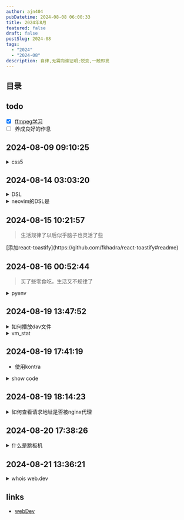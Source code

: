 ```yaml
---
author: ajn404
pubDatetime: 2024-08-08 06:00:33
title: 2024年8月
featured: false
draft: false
postSlug: 2024-08
tags:
  - "2024"
  - "2024-08"
description: 自律,无需向谁证明;蜕变,一触即发
---
```


## 目录

## todo

- [x] [ffmpeg学习](/posts/ffmpeg)
- [ ] 养成良好的作息

## 2024-08-09 09:10:25

<details>
<summary>css5</summary>
CSS5并不是一个正式的版本名称，但它通常指的是自CSS3以来引入的一系列新特性和功能。这些新特性在过去几年中逐渐被开发者和浏览器支持。以下是一些在2023年和2024年被广泛讨论的CSS新特性：

1. **容器查询（Container Queries）**：允许开发者根据父容器的大小来调整子元素的样式。这使得组件能够更灵活地适应不同的布局需求，而不仅仅依赖于视口大小的媒体查询[2](https://positivethinking.tech/insights/the-10-new-css-features-in-2023)[3](https://academind.com/tutorials/5-modern-css-features-you-should-know-in-2024)。

2. **CSS嵌套（CSS Nesting）**：原生支持CSS嵌套，允许开发者在一个选择器内部定义另一个选择器，从而减少冗余代码并提高可读性。这一特性以前通常依赖于CSS预处理器如Sass或Less来实现[2](https://positivethinking.tech/insights/the-10-new-css-features-in-2023)[3](https://academind.com/tutorials/5-modern-css-features-you-should-know-in-2024)。

3. **`:has()`选择器**：这个选择器允许开发者根据子元素的状态来改变父元素的样式，例如，当某个输入框被选中时，可以改变其父元素的边框样式。这简化了许多需要JavaScript的操作[3](https://academind.com/tutorials/5-modern-css-features-you-should-know-in-2024)。

4. **新视口单位**：引入了小视口（svh/svw）、大视口（lvh/lvw）和动态视口（dvh/dvw）单位，这些单位考虑了移动设备上浏览器工具栏的高度，使得布局更加精确[2](https://positivethinking.tech/insights/the-10-new-css-features-in-2023)。

5. **间距属性（Gap Property）**：在Flexbox和Grid布局中引入了`gap`属性，可以更方便地设置行和列之间的间距，而不需要单独处理第一个和最后一个元素的边距[2](https://positivethinking.tech/insights/the-10-new-css-features-in-2023)。

6. **强调颜色属性（Accent-color Property）**：允许开发者快速自定义表单元素（如复选框和单选按钮）的颜色，简化了样式的应用[2](https://positivethinking.tech/insights/the-10-new-css-features-in-2023)。

这些新特性使得CSS在现代网页开发中更加灵活和强大，帮助开发者更高效地创建响应式和用户友好的界面。随着浏览器的不断更新和支持，预计未来会有更多的CSS特性被引入和普及。

</details>

## 2024-08-14 03:03:20

<details>
<summary>DSL</summary>

领域特定语言（Domain-Specific Language，简称 DSL）是一种专门为特定领域或特定问题域设计的编程语言或规格语言。与通用编程语言（如 Python、Java 或 C++）不同，领域特定语言通常针对某一特定任务或应用场景，旨在提高开发效率和代码可读性。

### 领域特定语言的特点

1. **专用性**：DSL 主要用于解决特定领域的问题，例如数据库查询、图形设计、网络配置等。它们通常不适合用于其他领域的编程。

2. **简化语法**：DSL 的语法通常比通用语言更简单，更接近于自然语言或领域内的专业术语，使得非程序员也能理解和使用。

3. **高效性**：由于 DSL 针对特定任务进行了优化，因此在处理相关问题时，通常比通用语言更高效。

4. **可读性**：DSL 的设计通常注重代码的可读性，使得开发人员和领域专家能够更容易地理解代码的意图。

### 领域特定语言的类型

领域特定语言可以分为两类：

1. **内部 DSL**：这些语言是构建在通用编程语言之上的，利用通用语言的语法和特性来创建一种新的语言风格。例如，Ruby 中的 RSpec 测试框架就是一个内部 DSL，它使用 Ruby 的语法来描述测试用例。

2. **外部 DSL**：这些语言有自己独立的语法和解析器，通常需要单独的编译器或解释器来处理。例如，SQL（结构化查询语言）就是一种外部 DSL，用于数据库查询和操作。

### 领域特定语言的例子

- **SQL**：用于数据库操作的语言，专门设计用于查询和管理关系数据库。
- **HTML/CSS**：用于网页设计和布局的标记语言和样式表语言。
- **正则表达式**：用于字符串匹配和搜索的模式描述语言。
- **Makefile**：用于自动化构建过程的脚本语言。

### 总结

领域特定语言通过提供针对特定任务的简化语法和功能，帮助开发人员更高效地解决问题。它们在软件开发中扮演着重要角色，尤其是在需要与特定领域知识紧密结合的应用场景中。

</details>

<details>
<summary>neovim的DSL是</summary>

Neovim 的领域特定语言（DSL）主要是指其配置和插件开发中使用的 Lua 语言。Neovim 通过引入 Lua 作为配置语言，提供了一种灵活且强大的方式来扩展和自定义编辑器的功能。

### Neovim 的 DSL 特点

1. **Lua 语言**：Neovim 使用 Lua 作为其主要的脚本语言，Lua 是一种轻量级、高效的脚本语言，适合嵌入式使用。通过 Lua，用户可以编写插件、配置编辑器行为以及实现复杂的自动化任务。

2. **简化的 API**：Neovim 提供了一套丰富的 API，允许开发者通过 Lua 访问和操作编辑器的各个方面。这些 API 使得开发者能够轻松实现自定义功能，如键映射、命令定义和用户界面修改。

3. **插件系统**：Neovim 的插件系统支持使用 Lua 编写插件，开发者可以利用 Lua 的特性来创建高性能的插件。这种灵活性使得 Neovim 的生态系统不断扩展，用户可以根据自己的需求安装和配置各种插件。

4. **易于学习和使用**：对于熟悉 Lua 的开发者来说，Neovim 的 DSL 提供了一种直观的方式来定制编辑器。即使是新手，也能通过简单的 Lua 代码快速上手。

### 示例

以下是一个简单的 Neovim 配置示例，展示了如何使用 Lua 进行基本的设置：

```lua
-- 设置行号
vim.o.number = true

-- 设置缩进
vim.o.tabstop = 4
vim.o.shiftwidth = 4
vim.o.expandtab = true

-- 映射键
vim.api.nvim_set_keymap('n', '<leader>ff', ':Telescope find_files<CR>', { noremap = true, silent = true })
```

在这个示例中，使用 Lua 语法设置了行号、缩进规则，并定义了一个键映射。

### 总结

Neovim 的 DSL 主要是通过 Lua 实现的，提供了强大的扩展性和灵活性，使得用户能够根据自己的需求定制编辑器的行为和功能。这种设计使得 Neovim 成为一个高度可定制的文本编辑器，适合各种开发需求。

</details>

## 2024-08-15 10:21:57

> 生活规律了以后似乎脑子也灵活了些

<div class="text-2xl font-bold text-center cursor-wait">
  [添加react-toastify](https://github.com/fkhadra/react-toastify#readme)
</div>

## 2024-08-16 00:52:44

> 买了些零食吃，生活又不规律了

<details>
<summary>pyenv</summary>

pyenv 是一个简单的 Python 版本管理工具，它允许用户轻松地在多个 Python 版本之间切换。

```shell
# 下载
curl https://pyenv.run | bash

# 配置环境
export PYENV_ROOT="$HOME/.pyenv"
[[ -d $PYENV_ROOT/bin ]] && export PATH="$PYENV_ROOT/bin:$PATH"
eval "$(pyenv init -)"

# 设置全局 Python 版本
pyenv global 2.7.18
```

</details>

## 2024-08-19 13:47:52

<details>
<summary>如何播放dav文件</summary>

要在网页上播放 DAV 文件，通常需要将 DAV 文件转换为浏览器支持的格式，因为大多数浏览器不直接支持 DAV 格式。以下是一些常见的方法来实现这一目标：

### 1. 使用转换工具

首先，你可以使用一些在线或离线工具将 DAV 文件转换为常见的视频格式，如 MP4 或 HLS。以下是一些推荐的工具：

- **FFmpeg**：这是一个强大的命令行工具，可以将 DAV 文件转换为其他格式。你可以使用以下命令将 DAV 转换为 MP4：

  ```bash
  ffmpeg -i input.dav -c:v libx264 -c:a aac output.mp4
  ```

- **在线转换器**：有许多在线服务可以将 DAV 文件转换为 MP4 或其他格式，例如 [Online Convert](https://video.online-convert.com/convert/dav-to-mpg) [3](https://video.online-convert.com/convert/dav-to-mpg)。

### 2. 使用流媒体服务器

如果你需要实时播放 DAV 文件，可以考虑使用流媒体服务器（如 Wowza、Red5 或 Nginx RTMP 模块）来处理 DAV 流并将其转换为浏览器支持的格式（如 HLS 或 DASH）。这样，你可以在网页上使用 HTML5 `<video>` 标签播放流。

### 3. 播放转换后的文件

一旦你将 DAV 文件转换为浏览器支持的格式（如 MP4），你可以使用 HTML5 `<video>` 标签在网页上播放它。示例代码如下：

```html
<video controls>
  <source src="path/to/your/video.mp4" type="video/mp4" />
  您的浏览器不支持视频标签。
</video>
```

### 4. 使用 JavaScript 播放

如果你希望通过 JavaScript 控制视频播放，可以使用以下代码：

```html
<video id="myVideo" controls>
  <source src="path/to/your/video.mp4" type="video/mp4" />
  您的浏览器不支持视频标签。
</video>

<script>
  const video = document.getElementById("myVideo");
  video.play(); // 自动播放视频
</script>
```

### 总结

由于浏览器不直接支持 DAV 文件，最有效的方法是将其转换为 MP4 或其他支持的格式，然后使用 HTML5 `<video>` 标签进行播放。通过使用 FFmpeg 或在线转换工具，你可以轻松地完成这一过程。

</details>

<details>
<summary>vm_stat</summary>

```shell
└─(14:00:18)──> vm_stat                                           ──(一, 819)─┘
Mach Virtual Memory Statistics: (page size of 16384 bytes)
Pages free:                                5743.
Pages active:                            319024.
Pages inactive:                          314350.
Pages speculative:                         4305.
Pages throttled:                              0.
Pages wired down:                        131577.
Pages purgeable:                           5434.
"Translation faults":                5790473889.
Pages copy-on-write:                   18486166.
Pages zero filled:                    691393681.
Pages reactivated:                    315635451.
Pages purged:                          13915221.
File-backed pages:                       223422.
Anonymous pages:                         414257.
Pages stored in compressor:              420240.
Pages occupied by compressor:            240030.
Decompressions:                       337929136.
Compressions:                         387047075.
Pageins:                               29825800.
Pageouts:                                833135.
Swapins:                                7152830.
Swapouts:                              11132853.
```

从你提供的 `vm_stat` 输出中，可以分析出当前系统的虚拟内存使用情况。以下是各项指标的解释：

1. **Pages free (空闲页面)**: 当前系统中有 5743 个页面是空闲的，表示这些页面可以被分配给新的进程或用于缓存。

2. **Pages active (活动页面)**: 有 319024 个页面正在被使用，这些页面包含当前正在运行的进程的数据。

3. **Pages inactive (非活动页面)**: 314350 个页面处于非活动状态，这些页面曾经被使用，但现在不再被活跃进程使用，可以被系统回收。

4. **Pages speculative (推测页面)**: 4305 个页面被标记为推测性，这些页面是系统预先加载的，以提高性能。

5. **Pages wired down (固定页面)**: 131577 个页面是固定的，意味着这些页面不能被交换到磁盘上，通常是操作系统的核心部分或驱动程序。

6. **Pages purgeable (可清除页面)**: 5434 个页面是可清除的，表示这些页面可以在内存紧张时被释放。

7. **Translation faults (地址转换错误)**: 5790473889 次，表示在访问内存时发生了多少次地址转换错误，通常是由于页面不在内存中而需要从磁盘加载。

8. **Pages copy-on-write (写时复制页面)**: 18486166 次，表示在进行写操作时，系统需要复制页面以保持数据一致性。

9. **Pages zero filled (零填充页面)**: 691393681 次，表示系统为新分配的页面填充了零。

10. **Pages reactivated (重新激活页面)**: 315635451 次，表示从非活动状态重新激活的页面。

11. **Pages purged (清除页面)**: 13915221 次，表示被清除的页面数量。

12. **File-backed pages (文件支持页面)**: 223422 个页面是由文件支持的，通常是映射到磁盘文件的页面。

13. **Anonymous pages (匿名页面)**: 414257 个页面是匿名的，表示这些页面没有文件支持。

14. **Pages stored in compressor (压缩存储页面)**: 420240 个页面被压缩存储，以节省内存。

15. **Pages occupied by compressor (压缩占用页面)**: 240030 个页面被压缩器占用。

16. **Decompressions (解压缩次数)**: 337929136 次，表示从压缩状态恢复到正常状态的次数。

17. **Compressions (压缩次数)**: 387047075 次，表示将页面压缩以节省内存的次数。

18. **Pageins (页面调入)**: 29825800 次，表示从磁盘调入内存的页面数量。

19. **Pageouts (页面调出)**: 833135 次，表示从内存调出到磁盘的页面数量。

20. **Swapins (交换调入)**: 7152830 次，表示从交换空间调入内存的页面数量。

21. **Swapouts (交换调出)**: 11132853 次，表示从内存调出到交换空间的页面数量。

从这些数据可以看出，系统的内存使用情况相对活跃，尤其是活动页面和非活动页面的数量都很高。需要注意的是，频繁的页面调入和调出可能会影响系统性能，建议监控这些指标，并考虑关闭一些占用内存较大的应用程序，或者增加物理内存以改善性能。

</details>

## 2024-08-19 17:41:19

- 使用kontra

<details>
<summary>show code</summary>

```astro
---

---

<script>
  import { init, Sprite, GameLoop } from "kontra/kontra.mjs";

  let { canvas } = init();

  // 创建一个简单的角色
  let player = Sprite({
    x: 100, // 起始位置
    y: 80,
    color: "red", // 颜色
    width: 20, // 宽度
    height: 40, // 高度
    dx: 2, // 水平方向速度
  });

  // 创建游戏循环
  let loop = GameLoop({
    update: function () {
      player.update();

      // 反转方向以防止角色离开画布
      if (player.x > canvas.width || player.x < 0) {
        player.dx = -player.dx;
      }
    },
    render: function () {
      player.render();
    },
  });

  loop.start(); // 开始游戏循环
</script>

<style>
  canvas {
    display: block;
    margin: 0 auto;
    background-color: #f0f0f0;
    border: 1px solid #000;
  }
</style>

<canvas width="640" height="480"></canvas>

```


<Kontra />

</details>

## 2024-08-19 18:14:23

<details>
<summary>如何查看请求地址是否被nginx代理</summary>
要查看某个请求地址是否被 Nginx 代理，可以通过以下几种方式来确认：

### 1. **使用 `curl` 查看响应头**

你可以使用 `curl` 命令行工具来查看请求是否经过了 Nginx 代理。Nginx 通常会在响应头中添加一些自定义头信息。

```bash
curl -I http://your-nginx-domain.com/path/to/resource
```

或使用 `-v` 选项查看详细的请求和响应信息：

```bash
curl -v http://your-nginx-domain.com/path/to/resource
```

#### 如何判断：

- 检查响应头是否包含 `Server: nginx` 或者其他 Nginx 添加的头信息，例如 `X-Proxy-Cache`，`X-Real-IP`，`X-Forwarded-For`，`X-Forwarded-Proto` 等。
- 如果你看到这些头信息，那么可以确定请求是通过 Nginx 代理的。

### 2. **查看 Nginx 访问日志**

Nginx 会将所有处理的请求记录到访问日志中。你可以通过查看 Nginx 的访问日志来确认某个请求是否通过了 Nginx。

Nginx 的访问日志通常位于 `/var/log/nginx/access.log`，你可以使用以下命令查看最新的日志条目：

```bash
tail -f /var/log/nginx/access.log
```

然后发起请求，查看日志中是否记录了这个请求。如果日志中显示了该请求的路径、方法、状态码等信息，说明请求已经经过了 Nginx。

### 3. **使用 Nginx 错误日志**

如果你的请求被 Nginx 代理时出现了错误，可以查看 Nginx 的错误日志。这通常位于 `/var/log/nginx/error.log`。

```bash
tail -f /var/log/nginx/error.log
```

当你发起请求时，检查错误日志中是否有相关的错误信息。Nginx 在处理错误时通常会记录相关的上下文。

### 4. **使用 `ngrep` 或 `tcpdump` 监控流量**

如果你想查看 Nginx 是否接收并转发了某个请求，可以使用 `ngrep` 或 `tcpdump` 来捕获网络流量。

例如，使用 `ngrep` 监听 HTTP 请求：

```bash
sudo ngrep -d any -W byline 'GET|POST' tcp port 80
```

使用 `tcpdump` 监听流量：

```bash
sudo tcpdump -i any -A -s 0 'tcp port 80'
```

通过分析这些工具捕获到的数据，你可以看到请求的具体流向。

### 5. **添加调试日志**

你可以在 Nginx 配置中为某些 `location` 块或整个服务器块添加调试日志，以确认请求的流向。修改 `nginx.conf` 并设置日志级别为 `debug`：

```nginx
error_log /var/log/nginx/error.log debug;
```

然后重启 Nginx 服务，重新查看 `error.log` 中的调试信息，确认请求是否被代理。

### 总结

通过以上方法，你可以有效地确认请求是否经过了 Nginx 代理。使用 `curl` 查看响应头和查看 Nginx 日志是最常用的方法，而流量监控工具和调试日志则更适合于更深入的分析和问题排查。

</details>

## 2024-08-20 17:38:26

<details>
<summary>什么是跳板机</summary>

跳板机（Jump Server）是一种网络安全设备，主要用于在不同的安全区域之间提供受控的访问。它充当一个中介，允许用户从一个网络连接到跳板机，然后再“跳转”到另一个网络。这种设计可以增强网络的安全性，因为跳板机通常会被配置为监控和记录所有通过它的流量，从而为网络管理员提供审计和监控的能力[1](https://www.ssh.com/academy/iam/jump-server)[5](https://nordvpn.com/cybersecurity/glossary/jump-server/?srsltid=AfmBOooMrGW0zN32U1ZlSynznh0FHI8JKPozz2vz_yCMWeUAL9lHRs5F)。

跳板机的工作原理是，当用户需要访问一个位于受保护网络（如DMZ）中的设备时，他们首先需要通过跳板机进行身份验证。只有经过验证的用户才能访问目标设备，这样可以有效地防止未授权的访问[3](https://en.wikipedia.org/wiki/Jump_server)[4](https://community.cisco.com/t5/network-management/what-is-jump-server-or-jump-box/td-p/4684022)。

跳板机通常用于大型企业或数据中心，因为它们需要管理多个客户端和服务器连接。通过使用跳板机，企业可以增强对内部服务器和域的控制，并提高安全性，防止数据泄露和网络攻击[1](https://www.ssh.com/academy/iam/jump-server)[6](https://www.javatpoint.com/what-is-a-jump-server)。

</details>

## 2024-08-21 13:36:21

<details>
<summary>whois web.dev</summary>

要获取关于域名 `web.dev` 的 WHOIS 信息，可以使用多个 WHOIS 查询工具。WHOIS 查询通常会提供域名的注册信息，包括注册商、注册日期、到期日期、DNS 服务器等。

根据最新的 WHOIS 数据，`web.dev` 的信息如下：

- **域名**: web.dev
- **注册商**: Charleston Road Registry
- **注册日期**: 2018-10-29
- **到期日期**: 2024-10-29
- **更新日期**: 2023-12-13
- **域名状态**: 包含 `serverDeleteProhibited`、`serverTransferProhibited` 和 `serverUpdateProhibited` 状态，表示该域名在转移和更新时受到限制。
- **名称服务器**: ns1.zdns.google, ns2.zdns.google, ns3.zdns.google, ns4.zdns.google

需要注意的是，WHOIS 查询结果中可能会出现 "REDACTED FOR PRIVACY" 的信息，这意味着某些注册者的个人信息被隐私保护服务隐藏，以防止滥用或身份盗窃[3](https://www.whois.com/whois/web.dev)[5](https://www.reddit.com/r/webdev/comments/awr7wc/getting_whois_info_for_dev_domain/)。

```shell
┌─(~/Documents/ajn404.github.io)─────────────────────────────────────────(ninghuiyue@ninghuiyuedeMac-mini:s002)─┐
└─(13:34:40 on main ✹)──> whois web.dev                                                         1 ↵ ──(三, 821)─┘
% IANA WHOIS server
% for more information on IANA, visit http://www.iana.org
% This query returned 1 object

refer:        whois.nic.google

domain:       DEV

organisation: Charleston Road Registry Inc.
address:      1600 Amphitheatre Parkway
address:      Mountain View CA 94043
address:      United States of America (the)

contact:      administrative
name:         TLD Admin
organisation: Google Inc.
address:      111 8th Avenue
address:      New York NY 10011
address:      United States of America (the)
phone:        +1 404 978 8419
fax-no:       +1 650 492 5631
e-mail:       iana-contact@google.com

contact:      technical
name:         TLD Engineering
organisation: Google Inc.
address:      76 Ninth Avenue, 4th Floor
address:      New York NY 10011
address:      United States of America (the)
phone:        +1 404 978 8419
fax-no:       +1 650 492 5631
e-mail:       crr-tech@google.com

nserver:      NS-TLD1.CHARLESTONROADREGISTRY.COM 2001:4860:4802:32:0:0:0:69 216.239.32.105
nserver:      NS-TLD2.CHARLESTONROADREGISTRY.COM 2001:4860:4802:34:0:0:0:69 216.239.34.105
nserver:      NS-TLD3.CHARLESTONROADREGISTRY.COM 2001:4860:4802:36:0:0:0:69 216.239.36.105
nserver:      NS-TLD4.CHARLESTONROADREGISTRY.COM 2001:4860:4802:38:0:0:0:69 216.239.38.105
nserver:      NS-TLD5.CHARLESTONROADREGISTRY.COM 2001:4860:4805:0:0:0:0:69 216.239.60.105
ds-rdata:     60074 8 2 b942e2ce5aebf62fca59d05707e6dbb795211d540d8adba02e9e89e833424785

whois:        whois.nic.google

status:       ACTIVE
remarks:      Registration information: https://www.registry.google

created:      2014-11-20
changed:      2020-04-20
source:       IANA

# whois.nic.google

Domain Name: web.dev
Registry Domain ID: 2E35D5AB3-DEV
Registrar WHOIS Server: whois.nic.google
Registrar URL: http://www.charlestonroadregistry.com
Updated Date: 2023-12-13T15:57:39Z
Creation Date: 2018-10-29T15:57:39Z
Registry Expiry Date: 2024-10-29T15:57:39Z
Registrar: Charleston Road Registry Billable
Registrar IANA ID: 9998
Registrar Abuse Contact Email: registry-abuse-support@google.com
Registrar Abuse Contact Phone: +1.2125652632
Domain Status: serverDeleteProhibited https://icann.org/epp#serverDeleteProhibited
Domain Status: serverTransferProhibited https://icann.org/epp#serverTransferProhibited
Domain Status: serverUpdateProhibited https://icann.org/epp#serverUpdateProhibited
Registry Registrant ID: REDACTED FOR PRIVACY
Registrant Name: REDACTED FOR PRIVACY
Registrant Organization: Charleston Road Registry, Inc.
Registrant Street: REDACTED FOR PRIVACY
Registrant Street:
Registrant City: REDACTED FOR PRIVACY
Registrant State/Province: CA
Registrant Postal Code: REDACTED FOR PRIVACY
Registrant Country: US
Registrant Phone: REDACTED FOR PRIVACY
Registrant Fax: REDACTED FOR PRIVACY
Registrant Email: Please query the WHOIS server of the owning registrar identified in this output for information on how to contact the Registrant, Admin, or Tech contact of the queried domain name.
Registry Admin ID: REDACTED FOR PRIVACY
Admin Name: REDACTED FOR PRIVACY
Admin Organization: REDACTED FOR PRIVACY
Admin Street: REDACTED FOR PRIVACY
Admin Street:
Admin City: REDACTED FOR PRIVACY
Admin State/Province: REDACTED FOR PRIVACY
Admin Postal Code: REDACTED FOR PRIVACY
Admin Country: REDACTED FOR PRIVACY
Admin Phone: REDACTED FOR PRIVACY
Admin Fax: REDACTED FOR PRIVACY
Admin Email: Please query the WHOIS server of the owning registrar identified in this output for information on how to contact the Registrant, Admin, or Tech contact of the queried domain name.
Registry Tech ID: REDACTED FOR PRIVACY
Tech Name: REDACTED FOR PRIVACY
Tech Organization: REDACTED FOR PRIVACY
Tech Street: REDACTED FOR PRIVACY
Tech Street:
Tech City: REDACTED FOR PRIVACY
Tech State/Province: REDACTED FOR PRIVACY
Tech Postal Code: REDACTED FOR PRIVACY
Tech Country: REDACTED FOR PRIVACY
Tech Phone: REDACTED FOR PRIVACY
Tech Fax: REDACTED FOR PRIVACY
Tech Email: Please query the WHOIS server of the owning registrar identified in this output for information on how to contact the Registrant, Admin, or Tech contact of the queried domain name.
Name Server: ns1.zdns.google
Name Server: ns2.zdns.google
Name Server: ns3.zdns.google
Name Server: ns4.zdns.google
DNSSEC: unsigned
URL of the ICANN Whois Inaccuracy Complaint Form: https://www.icann.org/wicf/
>>> Last update of WHOIS database: 2024-08-21T05:34:49Z <<<
```

</details>

## links

- [webDev](https://web.dev/)

